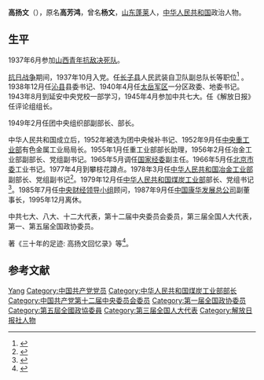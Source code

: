 '''高扬文'''（{{bd|1917年||2004年|catIdx=}}），原名'''高芳鸿'''，曾名'''杨文'''，[[山东省|山东]][[蓬莱县|蓬莱]]人，[[中华人民共和国|中华人民共和国]]政治人物。

== 生平 ==
1937年6月参加[[山西青年抗敌决死队|山西青年抗敌决死队]]。

[[抗日战争|抗日战争]]期间，1937年10月入党。任[[长子县|长子县]]人民武装自卫队副总队长等职位<ref>{{cite book|author=山西省社会科学硏究所|title=《山西革命回忆录》|year=1983年|publisher=山西人民出版社|pages=67页}}</ref> 。1938年12月任[[沁县|沁县]]县委书记、1940年4月任[[太岳军区|太岳军区]]一分区政委、地委书记。1943年8月到延安中央党校一部学习，1945年4月参加中共七大。任《解放日报》任评论组组长。

1949年2月任团中央组织部副部长、部长。

中华人民共和国成立后，1952年被选为团中央候补书记、1952年9月任[[中央重工业部|中央重工业部]]有色金属工业局局长。1955年1月任重工业部部长助理，1956年2月任冶金工业部副部长、党组副书记。1965年5月调任[[国家经委|国家经委]]副主任。1966年5月任[[北京市委|北京市委]]工业书记。1977年4月到攀枝花蹲点。1978年3月任[[中华人民共和国冶金工业部|中华人民共和国冶金工业部]]副部长、党组副书记<ref>{{cite book|author=胡华，中共党史人物研究会|title=《中共党史人物传》（73卷）|publisher=陕西人民出版社|pages=264-267页}}</ref>。1979年12月任[[中华人民共和国煤炭工业部|中华人民共和国煤炭工业部]]部长、党组书记<ref>{{cite book|author=当代中国丛书编辑部|title=《当代中国的煤炭工业》|year=1988年|publisher=中国社会科学出版社,|pages=710-712页}}</ref>。1985年7月任[[中央财经领导小组|中央财经领导小组]]顾问，1987年9月任[[中国康华发展总公司|中国康华发展总公司]]副董事长，1995年12月离休。

中共七大、八大、十二大代表，第十二届中央委员会委员，第三届全国人大代表，第一、第五届全国政协委员。

著《三十年的足迹: 高扬文回忆录》等<ref>{{cite web|title=沉痛悼念高扬文|url=http://www.chinamining.com.cn/news/listnews.asp?classId=154&siteId=23204|publisher=中国矿业网|accessdate=2012-01-21|archive-date=2016-03-09|archive-url=https://web.archive.org/web/20160309190908/http://chinamining.com.cn/news/listnews.asp?classid=154&siteid=23204|dead-url=yes}}</ref>。

== 参考文献 ==
{{reflist}}

{{第5届国务院}}
{{第6届国务院}}

{{Authority control}}
{{DEFAULTSORT:Gao高}}
[[Category:高姓|Yang]]
[[Category:中国共产党党员|Category:中国共产党党员]]
[[Category:中华人民共和国煤炭工业部部长|Category:中华人民共和国煤炭工业部部长]]
[[Category:中国共产党第十二届中央委员会委员|Category:中国共产党第十二届中央委员会委员]]
[[Category:第一届全国政协委员|Category:第一届全国政协委员]]
[[Category:第五屆全國政協委員|Category:第五屆全國政協委員]]
[[Category:第三届全国人大代表|Category:第三届全国人大代表]]
[[Category:解放日报社人物|Category:解放日报社人物]]